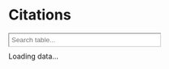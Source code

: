 # Citations

```{=html}
<style>
    table { 
      border-collapse: collapse; 
      width: 100%;
      table-layout: fixed;
    }
    th, td { 
      border: 1px solid #ccc; 
      padding: 8px; 
      text-align: left; 
    }
    th { 
      background-color: #f2f2f2; 
    }
    #searchInput {
      margin-bottom: 10px;
      padding: 5px;
      width: 300px;
      border-width: thin !important;
      border-color: #c4c0c0;
    }
</style>

<input type="text" id="searchInput" placeholder="Search table...">
<div id="table-container">Loading data...</div>

  <script>
    document.addEventListener("DOMContentLoaded", function() {
      
      // Function to create and display the table from the datasets array
      function generateTable(datasets) {
        const container = document.getElementById('table-container');
        container.innerHTML = ''; // Clear the loading message

        const table = document.createElement('table');
        table.id = "datasetsTable"; // assign an id for filtering
        
        // Create table header
        const thead = document.createElement('thead');
        const headerRow = document.createElement('tr');
        const headers = ['Title', 'Source', 'Nodes', 'URL'];
        headers.forEach(headerText => {
          const th = document.createElement('th');
          th.textContent = headerText;
          headerRow.appendChild(th);
        });
        thead.appendChild(headerRow);
        table.appendChild(thead);

        // Create table body
        const tbody = document.createElement('tbody');
        datasets.forEach(item => {
          const row = document.createElement('tr');
          headers.forEach(key => {
            const td = document.createElement('td');
            if (key === 'URL') {
              const a = document.createElement('a');
              a.href = item[key];
              a.textContent = item[key];
              a.target = '_blank';
              td.appendChild(a);
            } else {
              td.textContent = item[key];
            }
            row.appendChild(td);
          });
          tbody.appendChild(row);
        });
        table.appendChild(tbody);
        container.appendChild(table);
      }

      // Function to filter table rows based on search input
      function filterTable() {
        const input = document.getElementById("searchInput");
        const filter = input.value.toLowerCase();
        const table = document.getElementById("datasetsTable");
        if (!table) return;
        const trs = table.getElementsByTagName("tr");
        
        // Loop over all table rows, skipping header row
        for (let i = 1; i < trs.length; i++) {
          let rowText = trs[i].textContent.toLowerCase();
          trs[i].style.display = rowText.includes(filter) ? "" : "none";
        }
      }
      
      // Add event listener for search input
      document.getElementById("searchInput").addEventListener("keyup", filterTable);

      // Fetch the JSON file, parse it, and extract the datasets component
      fetch('https://raw.githubusercontent.com/iobis/mpaeu_sdm/refs/heads/main/datasets_citation.json')
        .then(response => {
          if (!response.ok) {
            throw new Error(`HTTP error! Status: ${response.status}`);
          }
          return response.json();
        })
        .then(data => {
          if (data && data.datasets && Array.isArray(data.datasets)) {
            generateTable(data.datasets);
          } else {
            document.getElementById('table-container').textContent = 'JSON structure is not as expected.';
          }
        })
        .catch(error => {
          console.error('Error loading JSON:', error);
          document.getElementById('table-container').textContent = 'Error loading data.';
        });
    });
  </script>
```
